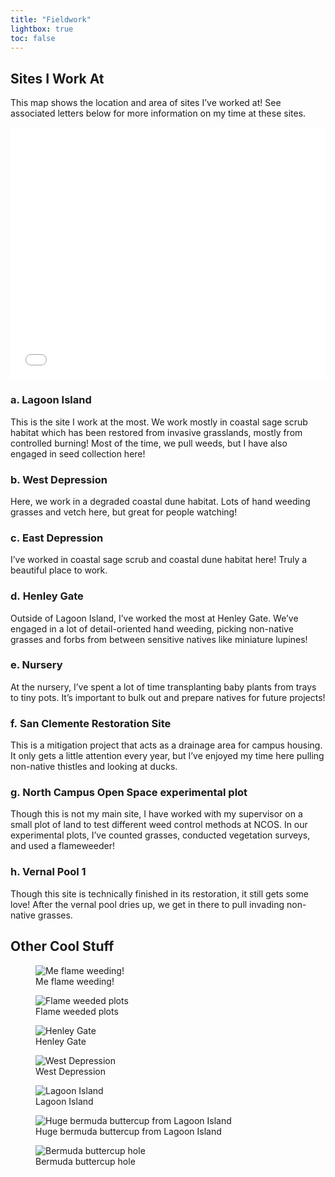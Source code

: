 ```yaml
---
title: "Fieldwork"
lightbox: true
toc: false
---
```


## Sites I Work At

This map shows the location and area of sites I've worked at! See associated letters below for more information on my time at these sites.

```{=html}
<style>.embed-container {position: relative; padding-bottom: 80%; height: 0; max-width: 100%;} .embed-container iframe, .embed-container object, .embed-container iframe{position: absolute; top: 0; left: 0; width: 100%; height: 100%;} small{position: absolute; z-index: 40; bottom: 0; margin-bottom: -15px;}</style><div class="embed-container"><iframe width="500" height="400" frameborder="0" scrolling="no" marginheight="0" marginwidth="0" title="CCBER sites I work at" src="//ucsb.maps.arcgis.com/apps/Embed/index.html?webmap=d58c800acd294870b006274d8911f88f&extent=-119.8869,34.4083,-119.8616,34.4187&zoom=true&previewImage=false&scale=true&disable_scroll=true&theme=light"></iframe></div>
```

### a. Lagoon Island

This is the site I work at the most. We work mostly in coastal sage scrub habitat which has been restored from invasive grasslands, mostly from controlled burning! Most of the time, we pull weeds, but I have also engaged in seed collection here!

### b. West Depression

Here, we work in a degraded coastal dune habitat. Lots of hand weeding grasses and vetch here, but great for people watching!

### c. East Depression

I've worked in coastal sage scrub and coastal dune habitat here! Truly a beautiful place to work.

### d. Henley Gate

Outside of Lagoon Island, I've worked the most at Henley Gate. We've engaged in a lot of detail-oriented hand weeding, picking non-native grasses and forbs from between sensitive natives like miniature lupines!

### e. Nursery

At the nursery, I've spent a lot of time transplanting baby plants from trays to tiny pots. It's important to bulk out and prepare natives for future projects!

### f. San Clemente Restoration Site

This is a mitigation project that acts as a drainage area for campus housing. It only gets a little attention every year, but I've enjoyed my time here pulling non-native thistles and looking at ducks.

### g. North Campus Open Space experimental plot

Though this is not my main site, I have worked with my supervisor on a small plot of land to test different weed control methods at NCOS. In our experimental plots, I've counted grasses, conducted vegetation surveys, and used a flameweeder!

### h. Vernal Pool 1

Though this site is technically finished in its restoration, it still gets some love! After the vernal pool dries up, we get in there to pull invading non-native grasses.

## Other Cool Stuff

::: {layout-ncol="2"}
![Me flame weeding!](images/PXL_20240227_215124531.jpg){group="cool"}

![Flame weeded plots](images/20240227_141110.jpg){group="cool"}
:::

::: {layout-ncol="3"}
![Henley Gate](images/bereal-2024-03-12-0220-01.jpeg){group="cool"}

![West Depression](images/20240521_143913.jpg){group="cool"}

![Lagoon Island](images/20240520_141623-01.jpg){group="cool"}
:::

::: {layout-ncol="2"}
![Huge bermuda buttercup from Lagoon Island](images/PXL_20240314_221742322.jpg){group="cool"}

![Bermuda buttercup hole](images/20240314_151119.jpg){group="cool"}
:::
